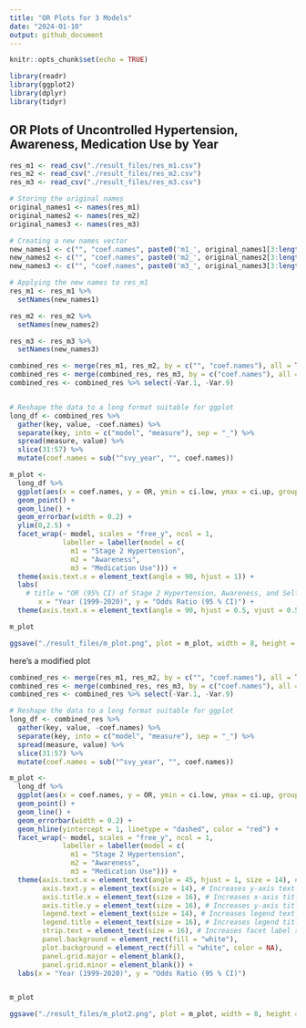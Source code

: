 ```yaml
---
title: "OR Plots for 3 Models"
date: "2024-01-10"
output: github_document
---
```


```r
knitr::opts_chunk$set(echo = TRUE)

library(readr)
library(ggplot2)
library(dplyr)
library(tidyr)
```

## OR Plots of Uncontrolled Hypertension, Awareness, Medication Use by Year

```r
res_m1 <- read_csv("./result_files/res_m1.csv")
res_m2 <- read_csv("./result_files/res_m2.csv")
res_m3 <- read_csv("./result_files/res_m3.csv")

# Storing the original names
original_names1 <- names(res_m1)
original_names2 <- names(res_m2)
original_names3 <- names(res_m3)

# Creating a new names vector
new_names1 <- c("", "coef.names", paste0('m1_', original_names1[3:length(original_names1)]))
new_names2 <- c("", "coef.names", paste0('m2_', original_names2[3:length(original_names2)]))
new_names3 <- c("", "coef.names", paste0('m3_', original_names3[3:length(original_names3)]))

# Applying the new names to res_m1
res_m1 <- res_m1 %>%
  setNames(new_names1)

res_m2 <- res_m2 %>%
  setNames(new_names2)

res_m3 <- res_m3 %>%
  setNames(new_names3)

combined_res <- merge(res_m1, res_m2, by = c("", "coef.names"), all = TRUE)
combined_res <- merge(combined_res, res_m3, by = c("coef.names"), all = TRUE) 
combined_res <- combined_res %>% select(-Var.1, -Var.9)


# Reshape the data to a long format suitable for ggplot
long_df <- combined_res %>%
  gather(key, value, -coef.names) %>%
  separate(key, into = c("model", "measure"), sep = "_") %>%
  spread(measure, value) %>%
  slice(31:57) %>%
  mutate(coef.names = sub("^svy_year", "", coef.names))

m_plot <- 
  long_df %>%
  ggplot(aes(x = coef.names, y = OR, ymin = ci.low, ymax = ci.up, group = model)) +
  geom_point() +
  geom_line() +
  geom_errorbar(width = 0.2) +
  ylim(0,2.5) +
  facet_wrap(~ model, scales = "free_y", ncol = 1,
             labeller = labeller(model = c(
               m1 = "Stage 2 Hypertension",
               m2 = "Awareness",
               m3 = "Medication Use"))) +
  theme(axis.text.x = element_text(angle = 90, hjust = 1)) +
  labs(
    # title = "OR (95% CI) of Stage 2 Hypertension, Awareness, and Self-reported Antihypertensive Medication Us", 
       x = "Year (1999-2020)", y = "Odds Ratio (95 % CI)") +
  theme(axis.text.x = element_text(angle = 90, hjust = 0.5, vjust = 0.5, lineheight = 0.8))

m_plot

ggsave("./result_files/m_plot.png", plot = m_plot, width = 8, height = 12, dpi = 300)
```

here's a modified plot
```r
combined_res <- merge(res_m1, res_m2, by = c("", "coef.names"), all = TRUE)
combined_res <- merge(combined_res, res_m3, by = c("coef.names"), all = TRUE) 
combined_res <- combined_res %>% select(-Var.1, -Var.9)

# Reshape the data to a long format suitable for ggplot
long_df <- combined_res %>%
  gather(key, value, -coef.names) %>%
  separate(key, into = c("model", "measure"), sep = "_") %>%
  spread(measure, value) %>%
  slice(31:57) %>%
  mutate(coef.names = sub("^svy_year", "", coef.names))

m_plot <- 
  long_df %>%
  ggplot(aes(x = coef.names, y = OR, ymin = ci.low, ymax = ci.up, group = model)) +
  geom_point() +
  geom_line() +
  geom_errorbar(width = 0.2) +
  geom_hline(yintercept = 1, linetype = "dashed", color = "red") +
  facet_wrap(~ model, scales = "free_y", ncol = 1,
             labeller = labeller(model = c(
               m1 = "Stage 2 Hypertension",
               m2 = "Awareness",
               m3 = "Medication Use"))) +
  theme(axis.text.x = element_text(angle = 45, hjust = 1, size = 14), # Increases x-axis text size
        axis.text.y = element_text(size = 14), # Increases y-axis text size
        axis.title.x = element_text(size = 16), # Increases x-axis title size
        axis.title.y = element_text(size = 16), # Increases y-axis title size
        legend.text = element_text(size = 14), # Increases legend text size
        legend.title = element_text(size = 16), # Increases legend title size
        strip.text = element_text(size = 16), # Increases facet label size
        panel.background = element_rect(fill = "white"),
        plot.background = element_rect(fill = "white", color = NA),
        panel.grid.major = element_blank(),
        panel.grid.minor = element_blank()) +
  labs(x = "Year (1999-2020)", y = "Odds Ratio (95 % CI)")


m_plot

ggsave("./result_files/m_plot2.png", plot = m_plot, width = 8, height = 6, dpi = 300)

```

